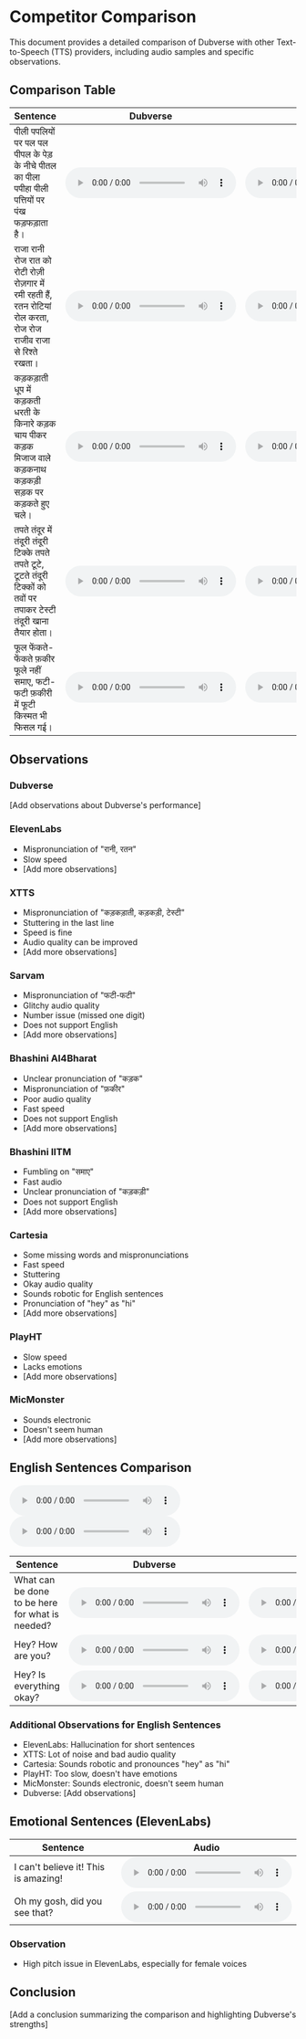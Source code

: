 # Competitor Comparison

This document provides a detailed comparison of Dubverse with other Text-to-Speech (TTS) providers, including audio samples and specific observations.

## Comparison Table

| Sentence | Dubverse | ElevenLabs | XTTS | Sarvam | Bhashini AI4Bharat | Bhashini IITM | Cartesia | PlayHT | MicMonster |
|----------|----------|------------|------|--------|-------------------|---------------|----------|--------|------------|
| पीली पपलियों पर पल पल पीपल के पेड़ के नीचे पीतल का पीला पपीहा पीली पत्तियों पर पंख फड़फड़ाता है। | <audio controls src="/audio/competitor-comparison/shaan/sentence1_20241004055028.wav"></audio> | <audio controls src="/audio/competitor-comparison/ElevenLabs_2024-09-28T10_28_12_Aakash Aryan - Conversational Voice_pvc_s36_sb75_se0_b_m2.wav"></audio> | <audio controls src="/audio/competitor-comparison/output_audio (9).wav"></audio> | <audio controls src="/audio/competitor-comparison/sarvam_samples_1.wav"></audio> | <audio controls src="/audio/competitor-comparison/download.mp3"></audio> | <audio controls src="/audio/competitor-comparison/download (5).mp3"></audio> | <audio controls src="/audio/competitor-comparison/cartesia_audio_2024-10-04T00_19_36+05_30.wav"></audio> | <audio controls src="/audio/competitor-comparison/1c25de8be40641f5b150aa60b8f4bd04.mp3"></audio> | <audio controls src="/audio/competitor-comparison/hi-IN-MadhurNeural.mp3"></audio> |
| राजा रानी रोज रात को रोटी रोज़ी रोज़गार में रमी रहती हैं, रतन रोटियां रोल करता, रोज रोज राजीव राजा से रिश्ते रखता। | <audio controls src="/audio/competitor-comparison/shaan/sentence2_20241004055114.wav"></audio> | <audio controls src="/audio/competitor-comparison/ElevenLabs_2024-09-28T10_25_36_Aakash Aryan - Conversational Voice_pvc_s36_sb75_se0_b_m2.mp3"></audio> | <audio controls src="/audio/competitor-comparison/output_audio (11).wav"></audio> | <audio controls src="/audio/competitor-comparison/sarvam_samples_2.wav"></audio> | <audio controls src="/audio/competitor-comparison/download (1).mp3"></audio> | <audio controls src="/audio/competitor-comparison/download (6).mp3"></audio> | <audio controls src="/audio/competitor-comparison/cartesia_audio_2024-10-04T00_19_53+05_30.wav"></audio> | <audio controls src="/audio/competitor-comparison/93bdb7b187724cbdadb9eb39d883c8cb.mp3"></audio> | <audio controls src="/audio/competitor-comparison/hi-IN-MadhurNeural (1).mp3"></audio> |
| कड़कड़ाती धूप में कड़कती धरती के किनारे कड़क चाय पीकर कड़क मिजाज वाले कड़कनाथ कड़कड़ी सड़क पर कड़कते हुए चले। | <audio controls src="/audio/competitor-comparison/shaan/sentence3_20241004055208.wav"></audio> | <audio controls src="/audio/competitor-comparison/ElevenLabs_2024-09-28T10_26_20_Aakash Aryan - Conversational Voice_pvc_s36_sb75_se0_b_m2.mp3"></audio> | <audio controls src="/audio/competitor-comparison/output_audio (13).wav"></audio> | <audio controls src="/audio/competitor-comparison/sarvam_samples_3.wav"></audio> | <audio controls src="/audio/competitor-comparison/download (2).mp3"></audio> | <audio controls src="/audio/competitor-comparison/download (7).mp3"></audio> | <audio controls src="/audio/competitor-comparison/cartesia_audio_2024-10-04T00_20_25+05_30.wav"></audio> | <audio controls src="/audio/competitor-comparison/4d787836a45a40ec8d8b85f6effb233f.mp3"></audio> | <audio controls src="/audio/competitor-comparison/hi-IN-MadhurNeural (2).mp3"></audio> |
| तपते तंदूर में तंदूरी तंदूरी टिक्के तपते तपते टूटे, टूटते तंदूरी टिक्कों को तवों पर तपाकर टेस्टी तंदूरी खाना तैयार होता। | <audio controls src="/audio/competitor-comparison/shaan/sentence4_20241004055300.wav"></audio> | <audio controls src="/audio/competitor-comparison/ElevenLabs_2024-09-28T10_28_08_Aakash Aryan - Conversational Voice_pvc_s36_sb75_se0_b_m2.mp3"></audio> | <audio controls src="/audio/competitor-comparison/output_audio (12).wav"></audio> | <audio controls src="/audio/competitor-comparison/sarvam_samples_4.wav"></audio> | <audio controls src="/audio/competitor-comparison/download (3).mp3"></audio> | <audio controls src="/audio/competitor-comparison/download (8).mp3"></audio> | <audio controls src="/audio/competitor-comparison/cartesia_audio_2024-10-04T00_20_42+05_30.wav"></audio> | <audio controls src="/audio/competitor-comparison/5014e441f67640b5bacf7efa087bdbec.mp3"></audio> | <audio controls src="/audio/competitor-comparison/hi-IN-MadhurNeural (3).mp3"></audio> |
| फूल फेंकते-फेंकते फ़कीर फूले नहीं समाए, फटी-फटी फ़कीरी में फूटी किस्मत भी फिसल गई। | <audio controls src="/audio/competitor-comparison/shaan/sentence5_20241004055355.wav"></audio> | <audio controls src="/audio/competitor-comparison/ElevenLabs_2024-10-04T06_05_36_Aakash Aryan - Conversational Voice_pvc_s36_sb75_se0_b_m2.mp3"></audio> | <audio controls src="/audio/competitor-comparison/output_audio (14).wav"></audio> | <audio controls src="/audio/competitor-comparison/sarvam_samples_5.wav"></audio> | <audio controls src="/audio/competitor-comparison/download (4).mp3"></audio> | <audio controls src="/audio/competitor-comparison/download (9).mp3"></audio> | <audio controls src="/audio/competitor-comparison/cartesia_audio_2024-10-04T00_21_23+05_30.wav"></audio> | <audio controls src="/audio/competitor-comparison/3907e1ee71d14adc889a0fdb0dc790bf.mp3"></audio> | <audio controls src="/audio/competitor-comparison/hi-IN-MadhurNeural (4).mp3"></audio> |

## Observations

### Dubverse
[Add observations about Dubverse's performance]

### ElevenLabs
- Mispronunciation of "रानी, रतन"
- Slow speed
- [Add more observations]

### XTTS
- Mispronunciation of "कड़कड़ाती, कड़कड़ी, टेस्टी"
- Stuttering in the last line
- Speed is fine
- Audio quality can be improved
- [Add more observations]

### Sarvam
- Mispronunciation of "फटी-फटी"
- Glitchy audio quality
- Number issue (missed one digit)
- Does not support English
- [Add more observations]

### Bhashini AI4Bharat
- Unclear pronunciation of "कड़क"
- Mispronunciation of "फ़कीर"
- Poor audio quality
- Fast speed
- Does not support English
- [Add more observations]

### Bhashini IITM
- Fumbling on "समाए"
- Fast audio
- Unclear pronunciation of "कड़कड़ी"
- Does not support English
- [Add more observations]

### Cartesia
- Some missing words and mispronunciations
- Fast speed
- Stuttering
- Okay audio quality
- Sounds robotic for English sentences
- Pronunciation of "hey" as "hi"
- [Add more observations]

### PlayHT
- Slow speed
- Lacks emotions
- [Add more observations]

### MicMonster
- Sounds electronic
- Doesn't seem human
- [Add more observations]

## English Sentences Comparison

<audio controls>
  <source src="https://example.com/path/to/your-audio-file.mp3" type="audio/mpeg" />
  Your browser does not support the audio element.
</audio>

<audio controls>
  <source src="https://example.com/path/to/your-audio-file.mp3" type="audio/mpeg" />
  Your browser does not support the audio element.
</audio>

| Sentence | Dubverse | ElevenLabs | XTTS | Cartesia | PlayHT | MicMonster |
|----------|----------|------------|------|----------|--------|------------|
| What can be done to be here for what is needed? | <audio controls src="https://dubverseai.mintlify.app/audio/competitor-comparison/English-What can be.wav"></audio> | <audio controls src="https://dubverseai.mintlify.app/audio/competitor-comparison/ElevenLabs_2024-10-07T07_13_23_Bill_pre_s50_sb75_se0_b_m2.mp3"></audio> | <audio controls src="https://dubverseai.mintlify.app/audio/competitor-comparison/_tmp_gradio_1c4f9c9e8ccb98caf234ca3126734d18854f555a_output.wav"></audio> | <audio controls src="https://dubverseai.mintlify.app/audio/competitor-comparison/cartesia_audio_2024-10-07T13_18_59+05_30.wav"></audio> | <audio controls src="https://dubverseai.mintlify.app/audio/competitor-comparison/7a142041f86749e0a02d33337bc9a7b6.mp3"></audio> | <audio controls src="https://dubverseai.mintlify.app/audio/competitor-comparison/en-US-AndrewNeural.mp3"></audio> |
| Hey? How are you? | <audio controls src="https://dubverseai.mintlify.app/audio/competitor-comparison/English-What can be (1).wav"></audio> | <audio controls src="https://dubverseai.mintlify.app/audio/competitor-comparison/ElevenLabs_2024-10-07T07_14_19_Bill_pre_s50_sb75_se0_b_m2.mp3"></audio> | <audio controls src="https://dubverseai.mintlify.app/audio/competitor-comparison/_tmp_gradio_333923bc6b1cbe4eba43d814d1db0df20fd31105_output.wav"></audio> | <audio controls src="https://dubverseai.mintlify.app/audio/competitor-comparison/cartesia_audio_2024-10-07T13_19_19+05_30.wav"></audio> | <audio controls src="https://dubverseai.mintlify.app/audio/competitor-comparison/1efb59bf753a461991c664e4faacb458.mp3"></audio> | <audio controls src="https://dubverseai.mintlify.app/audio/competitor-comparison/en-US-AndrewNeural (1).mp3"></audio> |
| Hey? Is everything okay? | <audio controls src="https://dubverseai.mintlify.app/audio/competitor-comparison/English-What can be (2).wav"></audio> | <audio controls src="https://dubverseai.mintlify.app/audio/competitor-comparison/ElevenLabs_2024-10-07T07_15_04_Bill_pre_s50_sb75_se0_b_m2.mp3"></audio> | <audio controls src="https://dubverseai.mintlify.app/audio/competitor-comparison/_tmp_gradio_d94f1617a027dec9ffe59dca82f50878e738a038_output.wav"></audio> | <audio controls src="https://dubverseai.mintlify.app/audio/competitor-comparison/cartesia_audio_2024-10-07T13_19_39+05_30.wav"></audio> | <audio controls src="https://dubverseai.mintlify.app/audio/competitor-comparison/dd8e06484f834b2a8887e91d23d45e05.mp3"></audio> | <audio controls src="https://dubverseai.mintlify.app/audio/competitor-comparison/en-US-AndrewNeural (2).mp3"></audio> |

### Additional Observations for English Sentences
- ElevenLabs: Hallucination for short sentences
- XTTS: Lot of noise and bad audio quality
- Cartesia: Sounds robotic and pronounces "hey" as "hi"
- PlayHT: Too slow, doesn't have emotions
- MicMonster: Sounds electronic, doesn't seem human
- Dubverse: [Add observations]

## Emotional Sentences (ElevenLabs)

| Sentence | Audio |
|----------|-------|
| I can't believe it! This is amazing! | <audio controls src="/audio/competitor-comparison/ElevenLabs_2024-10-07T10_16_20_Charlotte_pre_s50_sb75_se0_b_m2.mp3"></audio> |
| Oh my gosh, did you see that? | <audio controls src="/audio/competitor-comparison/ElevenLabs_2024-10-07T10_16_20_Charlotte_pre_s50_sb75_se0_b_m2 (1).mp3"></audio> |

### Observation
- High pitch issue in ElevenLabs, especially for female voices

## Conclusion

[Add a conclusion summarizing the comparison and highlighting Dubverse's strengths]